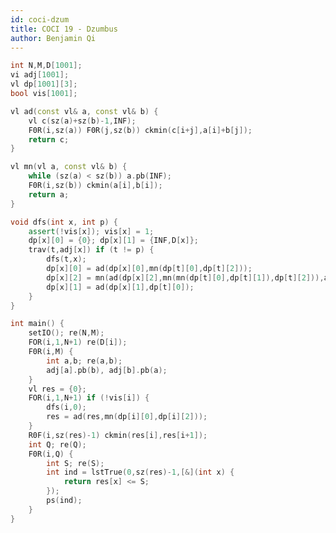 ```yaml
---
id: coci-dzum
title: COCI 19 - Dzumbus
author: Benjamin Qi
---
```


```cpp
int N,M,D[1001];
vi adj[1001];
vl dp[1001][3];
bool vis[1001];

vl ad(const vl& a, const vl& b) {
	vl c(sz(a)+sz(b)-1,INF);
	F0R(i,sz(a)) F0R(j,sz(b)) ckmin(c[i+j],a[i]+b[j]);
	return c;
}

vl mn(vl a, const vl& b) {
	while (sz(a) < sz(b)) a.pb(INF);
	F0R(i,sz(b)) ckmin(a[i],b[i]);
	return a;
}

void dfs(int x, int p) {
	assert(!vis[x]); vis[x] = 1;
	dp[x][0] = {0}; dp[x][1] = {INF,D[x]};
	trav(t,adj[x]) if (t != p) {
		dfs(t,x);
		dp[x][0] = ad(dp[x][0],mn(dp[t][0],dp[t][2]));
		dp[x][2] = mn(ad(dp[x][2],mn(mn(dp[t][0],dp[t][1]),dp[t][2])),ad(dp[x][1],mn(dp[t][1],dp[t][2])));
		dp[x][1] = ad(dp[x][1],dp[t][0]);
	}
}

int main() {
	setIO(); re(N,M);
	FOR(i,1,N+1) re(D[i]);
	F0R(i,M) {
		int a,b; re(a,b);
		adj[a].pb(b), adj[b].pb(a);
	}
	vl res = {0};
	FOR(i,1,N+1) if (!vis[i]) {
		dfs(i,0);
		res = ad(res,mn(dp[i][0],dp[i][2]));
	}
	R0F(i,sz(res)-1) ckmin(res[i],res[i+1]);
	int Q; re(Q);
	F0R(i,Q) {
		int S; re(S);
		int ind = lstTrue(0,sz(res)-1,[&](int x) {
			return res[x] <= S;
		});
		ps(ind);
	}
}
```
